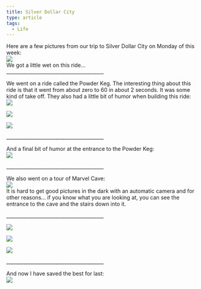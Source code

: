 ```yaml
---
title: Silver Dollar City
type: article
tags:
  - Life
---
```


Here are a few pictures from our trip to Silver Dollar City on Monday of this week:  
![](http://www.tjdraper.com/myblogpics/lostriver.jpg)  
We got a little wet on this ride…  
\_\_\_\_\_\_\_\_\_\_\_\_\_\_\_\_\_\_\_\_\_\_\_\_\_\_\_\_\_\_\_\_\_\_\_\_\_\_\_\_

We went on a ride called the Powder Keg. The interesting thing about this ride is that it went from about zero to 60 in about 2 seconds. It was some kind of take off. They also had a little bit of humor when building this ride:  
![](http://www.tjdraper.com/myblogpics/wreckedrollercoasterbroketrack.jpg)

![](http://www.tjdraper.com/myblogpics/wreckedrollercoasterwreckedcar.jpg)

![](http://www.tjdraper.com/myblogpics/wreckedrollercoasterwide.jpg)

\_\_\_\_\_\_\_\_\_\_\_\_\_\_\_\_\_\_\_\_\_\_\_\_\_\_\_\_\_\_\_\_\_\_\_\_\_\_\_\_

And a final bit of humor at the entrance to the Powder Keg:  
![](http://www.tjdraper.com/myblogpics/cat.jpg)

\_\_\_\_\_\_\_\_\_\_\_\_\_\_\_\_\_\_\_\_\_\_\_\_\_\_\_\_\_\_\_\_\_\_\_\_\_\_\_\_

We also went on a tour of Marvel Cave:  
![](http://www.tjdraper.com/myblogpics/marvelcaveentrance.jpg)  
It is hard to get good pictures in the dark with an automatic camera and for other reasons… if you know what you are looking at, you can see the entrance to the cave and the stairs down into it.

\_\_\_\_\_\_\_\_\_\_\_\_\_\_\_\_\_\_\_\_\_\_\_\_\_\_\_\_\_\_\_\_\_\_\_\_\_\_\_\_

![](http://www.tjdraper.com/myblogpics/marvelcavesign.jpg)

![](http://www.tjdraper.com/myblogpics/marvelcavewaterfall.jpg)

![](http://www.tjdraper.com/myblogpics/marvelcavebeauty.jpg)

\_\_\_\_\_\_\_\_\_\_\_\_\_\_\_\_\_\_\_\_\_\_\_\_\_\_\_\_\_\_\_\_\_\_\_\_\_\_\_\_

And now I have saved the best for last:  
![](http://www.tjdraper.com/myblogpics/rachel@silverdollarcity.jpg)
